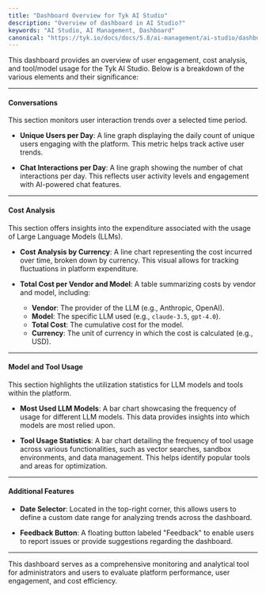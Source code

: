 ```yaml
---
title: "Dashboard Overview for Tyk AI Studio"
description: "Overview of dashboard in AI Studio?"
keywords: "AI Studio, AI Management, Dashboard"
canonical: "https://tyk.io/docs/docs/5.8/ai-management/ai-studio/dashboard"
---
```


This dashboard provides an overview of user engagement, cost analysis, and tool/model usage for the Tyk AI Studio. Below is a breakdown of the various elements and their significance:

---

#### **Conversations**
This section monitors user interaction trends over a selected time period.

- **Unique Users per Day**:
  A line graph displaying the daily count of unique users engaging with the platform. This metric helps track active user trends.

- **Chat Interactions per Day**:
  A line graph showing the number of chat interactions per day. This reflects user activity levels and engagement with AI-powered chat features.

---

#### **Cost Analysis**
This section offers insights into the expenditure associated with the usage of Large Language Models (LLMs).

- **Cost Analysis by Currency**:
  A line chart representing the cost incurred over time, broken down by currency. This visual allows for tracking fluctuations in platform expenditure.

- **Total Cost per Vendor and Model**:
  A table summarizing costs by vendor and model, including:
  - **Vendor**: The provider of the LLM (e.g., Anthropic, OpenAI).
  - **Model**: The specific LLM used (e.g., `claude-3.5`, `gpt-4.0`).
  - **Total Cost**: The cumulative cost for the model.
  - **Currency**: The unit of currency in which the cost is calculated (e.g., USD).

---

#### **Model and Tool Usage**
This section highlights the utilization statistics for LLM models and tools within the platform.

- **Most Used LLM Models**:
  A bar chart showcasing the frequency of usage for different LLM models. This data provides insights into which models are most relied upon.

- **Tool Usage Statistics**:
  A bar chart detailing the frequency of tool usage across various functionalities, such as vector searches, sandbox environments, and data management. This helps identify popular tools and areas for optimization.

---

#### **Additional Features**
- **Date Selector**: Located in the top-right corner, this allows users to define a custom date range for analyzing trends across the dashboard.

- **Feedback Button**: A floating button labeled "Feedback" to enable users to report issues or provide suggestions regarding the dashboard.

---

This dashboard serves as a comprehensive monitoring and analytical tool for administrators and users to evaluate platform performance, user engagement, and cost efficiency.
